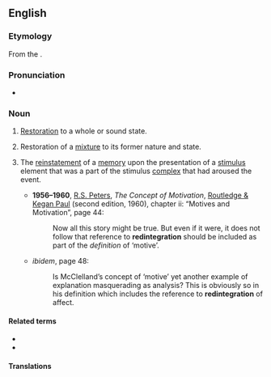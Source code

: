 ==English==

===Etymology===
From the {{etyl|la|en}} {{m|la|redintegrātiō||renewal, restoration, repetition}}.

===Pronunciation===
* {{IPA|en|/ɹɛˌdɪntɪˈɡɹeɪʃən/|/ɹɪˌdɪntɪˈɡɹeɪʃən/}}

===Noun===
{{en-noun}}

# {{lb|en|rare}} [[restoration|Restoration]] to a whole or sound state.
# {{lb|en|chemistry|obsolete}} Restoration of a [[mixture]] to its former nature and state.
# {{lb|en|psychology}} The [[reinstatement]] of a [[memory]] upon the presentation of a [[stimulus]] element that was a part of the stimulus [[complex]] that had aroused the event.
#* '''1956–1960''', [[w:Richard Stanley Peters|R.S. Peters]], ''The Concept of Motivation'', [[w:Routledge|Routledge & Kegan Paul]] (second edition, 1960), chapter ii: “Motives and Motivation”, page 44:
#*: Now all this story might be true. But even if it were, it does not follow that reference to '''redintegration''' should be included as part of the ''definition'' of ‘motive’.
#* ''ibidem'', page 48:
#*: Is McClelland’s concept of ‘motive’ yet another example of explanation masquerading as analysis? This is obviously so in his definition which includes the reference to '''redintegration''' of affect.

====Related terms====
* {{l|en|redintegrate}}
* {{l|en|redintegrative}}

====Translations====
{{trans-top|rare: restoration to a whole or sound state}}
{{trans-mid}}
{{trans-bottom}}

{{trans-top|chemistry, obsolete: restoration of a mixture to its former state}}
{{trans-mid}}
{{trans-bottom}}

{{trans-top|psychology: reinstatement of a memory}}
{{trans-mid}}
{{trans-bottom}}